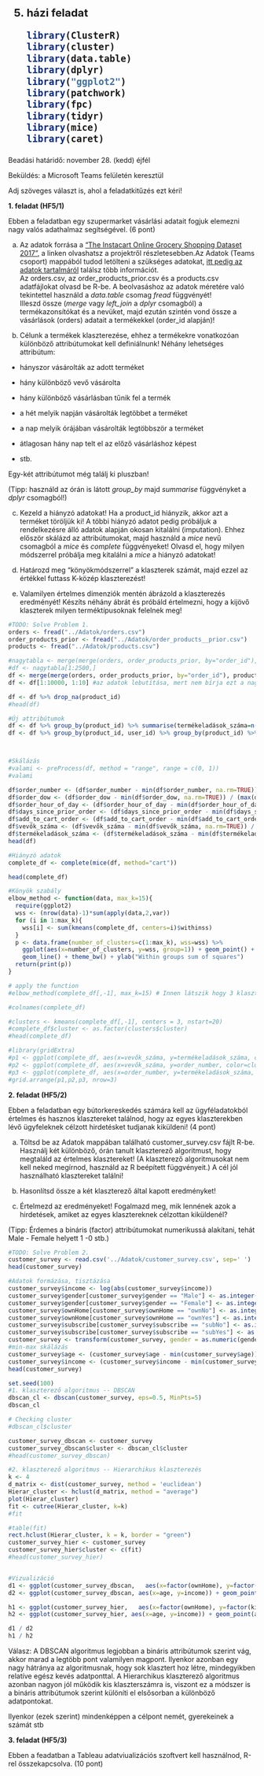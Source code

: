 <div style="font-size:22px;font-weight:bold">

5.  házi feladat

    ```r
    library(ClusterR) 
    library(cluster) 
    library(data.table)
    library(dplyr)
    library("ggplot2")
    library(patchwork)
    library(fpc)
    library(tidyr)
    library(mice)
    library(caret)
    ```

    </div>

    <p>Beadási határidő: november 28. (kedd) éjfél</p>

    <p>Beküldés: a Microsoft Teams felületén keresztül</p>

    <p>Adj szöveges választ is, ahol a feladatkitűzés ezt kéri!</p>

    <p><strong>1. feladat (HF5/1)</strong></p>

    <p>Ebben a feladatban egy szupermarket vásárlási adatait fogjuk elemezni nagy valós adathalmaz segítségével. (6 pont)</p>

    <ol style="list-style-type: lower-alpha">

    <li>

    <p>Az adatok forrása a <a href="https://tech.instacart.com/3-million-instacart-orders-open-sourced-d40d29ead6f2">"The Instacart Online Grocery Shopping Dataset 2017"</a>, a linken olvashatsz a projektről részletesebben.Az Adatok (Teams csoport) mappából tudod letölteni a szükséges adatokat, <a href="https://gist.github.com/jeremystan/c3b39d947d9b88b3ccff3147dbcf6c6b">itt pedig az adatok tartalmáról</a> találsz több információt.<br /> Az orders.csv, az order_products_prior.csv és a products.csv adatfájlokat olvasd be R-be. A beolvasáshoz az adatok méretére való tekintettel használd a <em>data.table</em> csomag <em>fread</em> függvényét!<br /> Illeszd össze (<em>merge</em> vagy <em>left_join</em> a <em>dplyr</em> csomagból) a termékazonsítókat és a nevüket, majd ezután szintén vond össze a vásárlások (orders) adatait a termékekkel (order_id alapján)!</p>

    </li>

    <li>

    <p>Célunk a termékek klaszterezése, ehhez a termékekre vonatkozóan különböző attribútumokat kell definiálnunk! Néhány lehetséges attribútum:</p>

    </li>

    </ol>

    <ul>

    <li>hányszor vásárolták az adott terméket</li>

    <li>hány különböző vevő vásárolta</li>

    <li>hány különböző vásárlásban tűnik fel a termék</li>

    <li>a hét melyik napján vásárolták legtöbbet a terméket</li>

    <li>a nap melyik órájában vásárolták legtöbbször a terméket</li>

    <li>átlagosan hány nap telt el az előző vásárláshoz képest</li>

    <li>stb.</li>

    </ul>

    <p>Egy-két attribútumot még találj ki pluszban!</p>

    <p>(Tipp: használd az órán is látott <em>group_by</em> majd <em>summarise</em> függvényket a <em>dplyr</em> csomagból!)</p>

    <ol start="3" style="list-style-type: lower-alpha">

    <li>

    <p>Kezeld a hiányzó adatokat! Ha a product_id hiányzik, akkor azt a terméket töröljük ki! A többi hiányzó adatot pedig próbáljuk a rendelkezésre álló adatok alapján okosan kitalálni (imputation). Ehhez először skálázd az attribútumokat, majd használd a <em>mice</em> nevű csomagból a <em>mice</em> és <em>complete</em> függvényeket! Olvasd el, hogy milyen módszerrel próbálja meg kitalálni a <em>mice</em> a hiányzó adatokat!</p>

    </li>

    <li>

    <p>Határozd meg "könyökmódszerrel" a klaszterek számát, majd ezzel az értékkel futtass K-közép klaszterezést!</p>

    </li>

    <li>

    <p>Valamilyen értelmes dimenziók mentén ábrázold a klaszterezés eredményét! Készíts néhány ábrát és próbáld értelmezni, hogy a kijövő klaszterek milyen terméktípusoknak felelnek meg!</p>

    </li>

    </ol>

```r
#TODO: Solve Problem 1.
orders <- fread("../Adatok/orders.csv")
order_products_prior <- fread("../Adatok/order_products__prior.csv")
products <- fread("../Adatok/products.csv")

#nagytabla <- merge(merge(orders, order_products_prior, by="order_id"), products, by="product_id")
#df <- nagytabla[1:2500,]
df <- merge(merge(orders, order_products_prior, by="order_id"), products, by="product_id")
df <- df[1:10000, 1:10] #az adatok lebutítása, mert nem bírja ezt a nagy adathalmazt a gépem

df <- df %>% drop_na(product_id)
#head(df)

#Új attribútumok
df <- df %>% group_by(product_id) %>% summarise(termékeladások_száma=n()) %>% merge(df, by="product_id")
df <- df %>% group_by(product_id, user_id) %>% group_by(product_id) %>% summarize(vevők_száma=n()) %>% merge(df, by="product_id")



#Skálázás
#valami <- preProcess(df, method = "range", range = c(0, 1))
#valami

df$order_number <- (df$order_number - min(df$order_number, na.rm=TRUE)) / (max(df$order_numbe, na.rm=TRUE) - min(df$order_number, na.rm=TRUE))
df$order_dow <- (df$order_dow - min(df$order_dow, na.rm=TRUE)) / (max(df$order_dow, na.rm=TRUE) - min(df$order_dow, na.rm=TRUE))
df$order_hour_of_day <- (df$order_hour_of_day - min(df$order_hour_of_day, na.rm=TRUE)) / (max(df$order_hour_of_day, na.rm=TRUE) - min(df$order_hour_of_day, na.rm=TRUE))
df$days_since_prior_order <- (df$days_since_prior_order - min(df$days_since_prior_order, na.rm=TRUE)) / (max(df$days_since_prior_order, na.rm=TRUE) - min(df$days_since_prior_order, na.rm=TRUE))
df$add_to_cart_order <- (df$add_to_cart_order - min(df$add_to_cart_order, na.rm=TRUE)) / (max(df$add_to_cart_order, na.rm=TRUE) - min(df$add_to_cart_order, na.rm=TRUE))
df$vevők_száma <- (df$vevők_száma - min(df$vevők_száma, na.rm=TRUE)) / (max(df$vevők_száma, na.rm=TRUE) - min(df$vevők_száma, na.rm=TRUE))
df$termékeladások_száma <- (df$termékeladások_száma - min(df$termékeladások_száma, na.rm=TRUE)) / (max(df$termékeladások_száma, na.rm=TRUE) - min(df$termékeladások_száma, na.rm=TRUE))
head(df)

#Hiányzó adatok
complete_df <- complete(mice(df, method="cart"))

head(complete_df)

#Könyök szabály
elbow_method <- function(data, max_k=15){
  require(ggplot2)
  wss <- (nrow(data)-1)*sum(apply(data,2,var))
  for (i in 1:max_k){
    wss[i] <- sum(kmeans(complete_df, centers=i)$withinss)
  }
  p <- data.frame(number_of_clusters=c(1:max_k), wss=wss) %>%
    ggplot(aes(x=number_of_clusters, y=wss, group=1)) + geom_point() + 
    geom_line() + theme_bw() + ylab("Within groups sum of squares")
  return(print(p))
}

# apply the function
#elbow_method(complete_df[,-1], max_k=15) # Innen látszik hogy 3 klaszterrel érdemes dolgozni

#colnames(complete_df)

#clusters <- kmeans(complete_df[,-1], centers = 3, nstart=20)
#complete_df$cluster <- as.factor(clusters$cluster)
#head(complete_df)

#library(gridExtra)
#p1 <- ggplot(complete_df, aes(x=vevők_száma, y=termékeladások_száma, color=cluster)) + geom_point(size=2) + theme_bw()
#p2 <- ggplot(complete_df, aes(x=vevők_száma, y=order_number, color=cluster)) + geom_point(size=2) + theme_bw()
#p3 <- ggplot(complete_df, aes(x=order_number, y=termékeladások_száma, color=cluster)) + geom_point(size=2) + theme_bw()
#grid.arrange(p1,p2,p3, nrow=3)
```

<p><strong>2. feladat (HF5/2)</strong></p>

<p>Ebben a feladatban egy bútorkereskedés számára kell az ügyféladatokból értelmes és hasznos klasztereket találnod, hogy az egyes klaszterekben lévő ügyfeleknek célzott hirdetésket tudjanak kiküldeni! (4 pont)</p>

<ol style="list-style-type: lower-alpha">

<li>

<p>Töltsd be az Adatok mappában található customer_survey.csv fájlt R-be. Használj két különböző, órán tanult klaszterező algoritmust, hogy megtaláld az értelmes klasztereket! (A klaszterező algoritmusokat nem kell neked megírnod, használd az R beépített függvényeit.) A cél jól használható klasztereket találni!</p>

</li>

<li>

<p>Hasonlítsd össze a két klaszterező által kapott eredményket!</p>

</li>

<li>

<p>Értelmezd az eredményeket! Fogalmazd meg, mik lennének azok a hirdetések, amiket az egyes klasztereknek célzottan kiküldenél?</p>

</li>

</ol>

<p>(Tipp: Érdemes a bináris (factor) attribútumokat numerikussá alakítani, tehát Male - Female helyett 1 -0 stb.)</p>

```r
#TODO: Solve Problem 2.
customer_survey <- read.csv('../Adatok/customer_survey.csv', sep=' ')
head(customer_survey)

#Adatok formázása, tisztázása
customer_survey$income <- log(abs(customer_survey$income))
customer_survey$gender[customer_survey$gender == "Male"] <- as.integer(0)
customer_survey$gender[customer_survey$gender == "Female"] <- as.integer(1)
customer_survey$ownHome[customer_survey$ownHome == "ownNo"] <- as.integer(0)
customer_survey$ownHome[customer_survey$ownHome == "ownYes"] <- as.integer(1)
customer_survey$subscribe[customer_survey$subscribe == "subNo"] <- as.integer(0)
customer_survey$subscribe[customer_survey$subscribe == "subYes"] <- as.integer(1)
customer_survey <- transform(customer_survey, gender = as.numeric(gender), ownHome = as.numeric(ownHome), subscribe = as.numeric(subscribe))
#min-max skálázás
customer_survey$age <- (customer_survey$age - min(customer_survey$age)) / (max(customer_survey$age) - min(customer_survey$age))
customer_survey$income <- (customer_survey$income - min(customer_survey$income)) / (max(customer_survey$income) - min(customer_survey$income))
head(customer_survey)

set.seed(100)
#1. klaszterező algoritmus -- DBSCAN
dbscan_cl <- dbscan(customer_survey, eps=0.5, MinPts=5)
dbscan_cl

# Checking cluster 
#dbscan_cl$cluster

customer_survey_dbscan <- customer_survey
customer_survey_dbscan$cluster <- dbscan_cl$cluster
#head(customer_survey_dbscan)

#2. klaszterező algoritmus -- Hierarchikus klaszterezés
k <- 4
d_matrix <- dist(customer_survey, method = 'euclidean')
Hierar_cluster <- hclust(d_matrix, method = "average")
plot(Hierar_cluster)
fit <- cutree(Hierar_cluster, k=k)
#fit

#table(fit)
rect.hclust(Hierar_cluster, k = k, border = "green")
customer_survey_hier <- customer_survey
customer_survey_hier$cluster <- c(fit)
#head(customer_survey_hier)


#Vizualizáció
d1 <- ggplot(customer_survey_dbscan,   aes(x=factor(ownHome), y=factor(kids))) + geom_point(aes(color=factor(cluster))) + ggtitle('Klaszterezés a DBSCAN algoritmussal subscribe függvényében') + facet_wrap(~ subscribe)
d2 <- ggplot(customer_survey_dbscan, aes(x=age, y=income)) + geom_point(aes(color=factor(cluster)))

h1 <- ggplot(customer_survey_hier,   aes(x=factor(ownHome), y=factor(kids))) + geom_point(aes(color=factor(cluster))) + ggtitle('Hierarchikus klaszterezés subscribe függvényében') + facet_wrap(~ subscribe)
h2 <- ggplot(customer_survey_hier, aes(x=age, y=income)) + geom_point(aes(color=factor(cluster)))

d1 / d2
h1 / h2
```

Válasz: A DBSCAN algoritmus legjobban a bináris attribútumok szerint vág, akkor marad a legtöbb pont valamilyen magpont. Ilyenkor azonban egy nagy hátránya az algoritmusnak, hogy sok klasztert hoz létre, mindegyikben relatíve egész kevés adatponttal. A Hierarchikus klaszterező algoritmus azonban nagyon jól működik kis klaszterszámra is, viszont ez a módszer is a bináris attribútumok szerint különíti el elsősorban a különböző adatpontokat.

Ilyenkor (ezek szerint) mindenképpen a célpont nemét, gyerekeinek a számát stb

<p><strong>3. feladat (HF5/3)</strong></p>

<p>Ebben a feadatban a Tableau adatviualizációs szoftvert kell használnod, R-rel összekapcsolva. (10 pont)</p>
